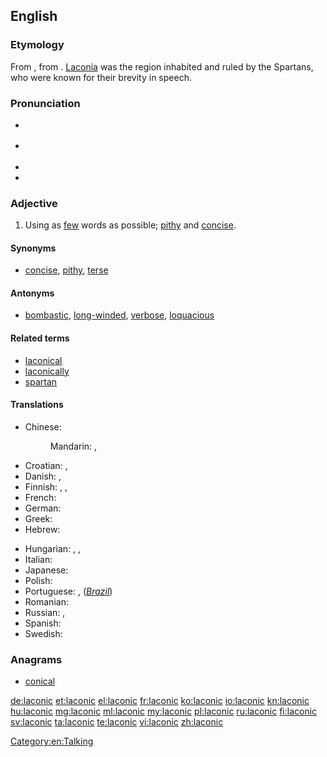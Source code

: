 {{wikipedia|Laconic phrase}}
==English==
{{was wotd|2007|March|31}}

===Etymology===
From {{etyl|la}} {{term|Laconicus|Lacōnicus|Spartan}}, from {{etyl|grc}} {{term|sc=polytonic|Λακωνικός|tr=Lakōnikos||Laconian}}. [[Laconia]] was the region inhabited and ruled by the Spartans, who were known for their brevity in speech.

===Pronunciation===
* {{a|RP}} {{IPA|/ləˈkɒnɪk/}}
* {{a|GenAm}} {{IPA|/ləˈkɑnɪk/}}
* {{audio|en-us-laconic.ogg|Audio (US)}}
* {{rhymes|ɒnɪk}}

===Adjective===
{{en-adj}}

# Using as [[few]] words as possible; [[pithy]] and [[concise]].

====Synonyms====
* [[concise]], [[pithy]], [[terse]]

====Antonyms====
* [[bombastic]], [[long-winded]], [[verbose]], [[loquacious]]

====Related terms====
* [[laconical]]
* [[laconically]]
* [[spartan]]

====Translations====
{{trans-top|using as few words as possible}}
* Chinese:
*: Mandarin: {{t|cmn|簡潔|sc=Hani}}, {{t|cmn|简洁|tr=jiǎnjié|sc=Hani}}
* Croatian: {{t-|hr|lakonski|alt=làkōnskī}}, {{t-|hr|lakoničan|alt=lakòničan}}
* Danish: {{t|da|lakonisk}}, {{t|da|kortfattet}}
* Finnish: {{t+|fi|lakoninen}}, {{t-|fi|lyhytsanainen}}, {{t-|fi|niukkasanainen}}
* French: {{t+|fr|laconique}}
* German: {{t+|de|lakonisch}}
* Greek: {{t+|el|λακωνικός|m|tr=lakonikós}}
* Hebrew: {{t|he|לקוני|tr=lakoni}}
{{trans-mid}}
* Hungarian: {{t-|hu|lakonikus}}, {{t-|hu|szűkszavú}}, {{t-|hu|szófukar}}
* Italian: {{t+|it|laconico|m}}
* Japanese: {{t|ja|簡潔|tr=かんけつ, kanketsu}}
* Polish: {{t-|pl|lakoniczny|m}}
* Portuguese: {{t+|pt|lacónico|m}}, {{t+|pt|lacônico|m}} (''[[Brazil]]'')
* Romanian: {{t|ro|laconic|m|n}}
* Russian: {{t|ru|лаконичный|tr=lakoníčnyj}}, {{t|ru|немногословный|tr=nemnogoslóvnyj}}
* Spanish: {{t+|es|lacónico|m}}
* Swedish: {{t+|sv|lakonisk}}
{{trans-bottom}}

===Anagrams===
* [[conical#English|conical]]

[[Category:en:Talking]]

[[de:laconic]]
[[et:laconic]]
[[el:laconic]]
[[fr:laconic]]
[[ko:laconic]]
[[io:laconic]]
[[kn:laconic]]
[[hu:laconic]]
[[mg:laconic]]
[[ml:laconic]]
[[my:laconic]]
[[pl:laconic]]
[[ru:laconic]]
[[fi:laconic]]
[[sv:laconic]]
[[ta:laconic]]
[[te:laconic]]
[[vi:laconic]]
[[zh:laconic]]
